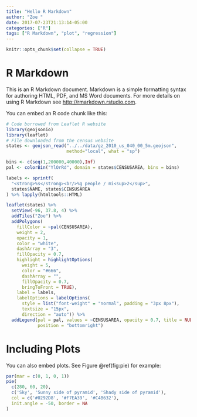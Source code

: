 ```yaml
---
title: "Hello R Markdown"
author: "Zoe "
date: 2017-07-23T21:13:14-05:00
categories: ["R"]
tags: ["R Markdown", "plot", "regression"]
---
```


```r
knitr::opts_chunk$set(collapse = TRUE)
```

# R Markdown

This is an R Markdown document. Markdown is a simple formatting syntax for authoring HTML, PDF, and MS Word documents. For more details on using R Markdown see <http://rmarkdown.rstudio.com>.

You can embed an R code chunk like this:

```r
# Code borrowed from Leaflet R website
library(geojsonio)
library(leaflet)
# File downloaded from the census website
states <- geojson_read("../../data/gz_2010_us_040_00_5m.geojson",
                       method="local", what = "sp")

bins <- c(seq(1,200000,40000),Inf)
pal <- colorBin("YlOrRd", domain = states$CENSUSAREA, bins = bins)

labels <- sprintf(
  "<strong>%s</strong><br/>%g people / mi<sup>2</sup>",
  states$NAME, states$CENSUSAREA
) %>% lapply(htmltools::HTML)

leaflet(states) %>%
  setView(-96, 37.8, 4) %>%
  addTiles("Zoe") %>%
  addPolygons(
    fillColor = ~pal(CENSUSAREA),
    weight = 2,
    opacity = 1,
    color = "white",
    dashArray = "3",
    fillOpacity = 0.7,
    highlight = highlightOptions(
      weight = 5,
      color = "#666",
      dashArray = "",
      fillOpacity = 0.7,
      bringToFront = TRUE),
    label = labels,
    labelOptions = labelOptions(
      style = list("font-weight" = "normal", padding = "3px 8px"),
      textsize = "15px",
      direction = "auto")) %>%
  addLegend(pal = pal, values = ~CENSUSAREA, opacity = 0.7, title = NULL,
            position = "bottomright")
```

# Including Plots

You can also embed plots. See Figure \@ref(fig:pie) for example:

```r
par(mar = c(0, 1, 0, 1))
pie(
  c(280, 60, 20),
  c('Sky', 'Sunny side of pyramid', 'Shady side of pyramid'),
  col = c('#0292D8', '#F7EA39', '#C4B632'),
  init.angle = -50, border = NA
)
```
